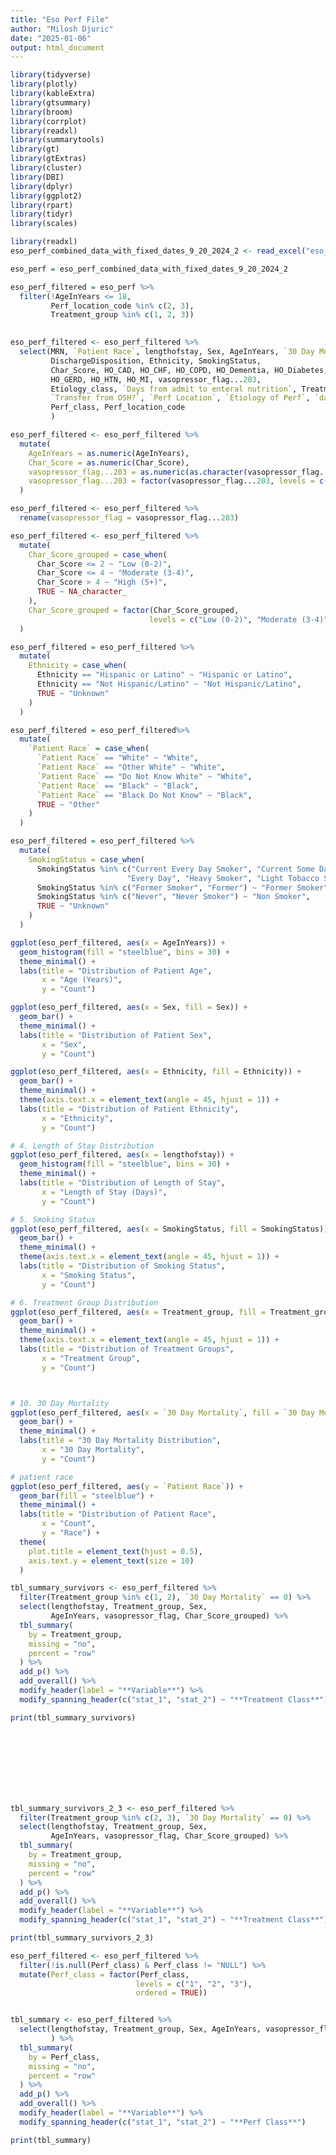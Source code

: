 ```yaml
---
title: "Eso Perf File"
author: "Milosh Djuric"
date: "2025-01-06"
output: html_document
---
```




```r
library(tidyverse)
library(plotly)
library(kableExtra)
library(gtsummary)
library(broom)
library(corrplot)
library(readxl)
library(summarytools)
library(gt)
library(gtExtras)
library(cluster)
library(DBI)
library(dplyr)
library(ggplot2)
library(rpart)
library(tidyr)
library(scales)
```



```r
library(readxl)
eso_perf_combined_data_with_fixed_dates_9_20_2024_2 <- read_excel("eso_perf_combined_data_with_fixed_dates_9.20.2024_2.xlsx")

eso_perf = eso_perf_combined_data_with_fixed_dates_9_20_2024_2
```




```r
eso_perf_filtered = eso_perf %>%
  filter(!AgeInYears <= 18,
         Perf_location_code %in% c(2, 3),
         Treatment_group %in% c(1, 2, 3))
  
```


```r
eso_perf_filtered <- eso_perf_filtered %>%
  select(MRN, `Patient Race`, lengthofstay, Sex, AgeInYears, `30 Day Mortality`, 
         DischargeDisposition, Ethnicity, SmokingStatus,
         Char_Score, HO_CAD, HO_CHF, HO_COPD, HO_Dementia, HO_Diabetes, 
         HO_GERD, HO_HTN, HO_MI, vasopressor_flag...203, 
         Etiology_class, `Days from admit to enteral nutrition`, Treatment_group,
         `Transfer from OSH?`, `Perf Location`, `Etiology of Perf`, `days from sx onset to presentation`,
         Perf_class, Perf_location_code
         )

eso_perf_filtered <- eso_perf_filtered %>%
  mutate(
    AgeInYears = as.numeric(AgeInYears),
    Char_Score = as.numeric(Char_Score),
    vasopressor_flag...203 = as.numeric(as.character(vasopressor_flag...203)),
    vasopressor_flag...203 = factor(vasopressor_flag...203, levels = c(0, 1))
  )

eso_perf_filtered <- eso_perf_filtered %>%
  rename(vasopressor_flag = vasopressor_flag...203)

eso_perf_filtered <- eso_perf_filtered %>%
  mutate(
    Char_Score_grouped = case_when(
      Char_Score <= 2 ~ "Low (0-2)",
      Char_Score <= 4 ~ "Moderate (3-4)",
      Char_Score > 4 ~ "High (5+)",
      TRUE ~ NA_character_
    ),
    Char_Score_grouped = factor(Char_Score_grouped, 
                               levels = c("Low (0-2)", "Moderate (3-4)", "High (5+)"))
  )

eso_perf_filtered = eso_perf_filtered %>%
  mutate(
    Ethnicity = case_when(
      Ethnicity == "Hispanic or Latino" ~ "Hispanic or Latino",
      Ethnicity == "Not Hispanic/Latino" ~ "Not Hispanic/Latino",
      TRUE ~ "Unknown"
    )
  )

eso_perf_filtered = eso_perf_filtered%>%
  mutate(
    `Patient Race` = case_when(
      `Patient Race` == "White" ~ "White",
      `Patient Race` == "Other White" ~ "White",
      `Patient Race` == "Do Not Know White" ~ "White",
      `Patient Race` == "Black" ~ "Black",
      `Patient Race` == "Black Do Not Know" ~ "Black",
      TRUE ~ "Other"
    )
  )

eso_perf_filtered = eso_perf_filtered %>%
  mutate(
    SmokingStatus = case_when(
      SmokingStatus %in% c("Current Every Day Smoker", "Current Some Day Smoker", 
                          "Every Day", "Heavy Smoker", "Light Tobacco Smoker") ~ "Smoker",
      SmokingStatus %in% c("Former Smoker", "Former") ~ "Former Smoker",
      SmokingStatus %in% c("Never", "Never Smoker") ~ "Non Smoker",
      TRUE ~ "Unknown"
    )
  )
```


```r
ggplot(eso_perf_filtered, aes(x = AgeInYears)) +
  geom_histogram(fill = "steelblue", bins = 30) +
  theme_minimal() +
  labs(title = "Distribution of Patient Age",
       x = "Age (Years)",
       y = "Count")

ggplot(eso_perf_filtered, aes(x = Sex, fill = Sex)) +
  geom_bar() +
  theme_minimal() +
  labs(title = "Distribution of Patient Sex",
       x = "Sex",
       y = "Count")

```


```r
ggplot(eso_perf_filtered, aes(x = Ethnicity, fill = Ethnicity)) +
  geom_bar() +
  theme_minimal() +
  theme(axis.text.x = element_text(angle = 45, hjust = 1)) +
  labs(title = "Distribution of Patient Ethnicity",
       x = "Ethnicity",
       y = "Count")

# 4. Length of Stay Distribution
ggplot(eso_perf_filtered, aes(x = lengthofstay)) +
  geom_histogram(fill = "steelblue", bins = 30) +
  theme_minimal() +
  labs(title = "Distribution of Length of Stay",
       x = "Length of Stay (Days)",
       y = "Count")

# 5. Smoking Status
ggplot(eso_perf_filtered, aes(x = SmokingStatus, fill = SmokingStatus)) +
  geom_bar() +
  theme_minimal() +
  theme(axis.text.x = element_text(angle = 45, hjust = 1)) +
  labs(title = "Distribution of Smoking Status",
       x = "Smoking Status",
       y = "Count")

# 6. Treatment Group Distribution
ggplot(eso_perf_filtered, aes(x = Treatment_group, fill = Treatment_group)) +
  geom_bar() +
  theme_minimal() +
  theme(axis.text.x = element_text(angle = 45, hjust = 1)) +
  labs(title = "Distribution of Treatment Groups",
       x = "Treatment Group",
       y = "Count")



# 10. 30 Day Mortality
ggplot(eso_perf_filtered, aes(x = `30 Day Mortality`, fill = `30 Day Mortality`)) +
  geom_bar() +
  theme_minimal() +
  labs(title = "30 Day Mortality Distribution",
       x = "30 Day Mortality",
       y = "Count")

# patient race
ggplot(eso_perf_filtered, aes(y = `Patient Race`)) +
  geom_bar(fill = "steelblue") +
  theme_minimal() +
  labs(title = "Distribution of Patient Race",
       x = "Count",
       y = "Race") +
  theme(
    plot.title = element_text(hjust = 0.5),
    axis.text.y = element_text(size = 10)
  )
```



```r
tbl_summary_survivors <- eso_perf_filtered %>%
  filter(Treatment_group %in% c(1, 2), `30 Day Mortality` == 0) %>%  
  select(lengthofstay, Treatment_group, Sex, 
         AgeInYears, vasopressor_flag, Char_Score_grouped) %>%
  tbl_summary(
    by = Treatment_group,
    missing = "no",
    percent = "row"
  ) %>%
  add_p() %>%
  add_overall() %>%
  modify_header(label = "**Variable**") %>%
  modify_spanning_header(c("stat_1", "stat_2") ~ "**Treatment Class**")

print(tbl_summary_survivors)
```


<br><br><br><br><br><br>


```r
tbl_summary_survivors_2_3 <- eso_perf_filtered %>%
  filter(Treatment_group %in% c(2, 3), `30 Day Mortality` == 0) %>%  
  select(lengthofstay, Treatment_group, Sex, 
         AgeInYears, vasopressor_flag, Char_Score_grouped) %>%
  tbl_summary(
    by = Treatment_group,
    missing = "no",
    percent = "row"
  ) %>%
  add_p() %>%
  add_overall() %>%
  modify_header(label = "**Variable**") %>%
  modify_spanning_header(c("stat_1", "stat_2") ~ "**Treatment Class**")

print(tbl_summary_survivors_2_3)
```





```r
eso_perf_filtered <- eso_perf_filtered %>%
  filter(!is.null(Perf_class) & Perf_class != "NULL") %>%
  mutate(Perf_class = factor(Perf_class, 
                            levels = c("1", "2", "3"),
                            ordered = TRUE))


tbl_summary <- eso_perf_filtered %>%
  select(lengthofstay, Treatment_group, Sex, AgeInYears, vasopressor_flag, Char_Score_grouped, Perf_class
         ) %>%
  tbl_summary(
    by = Perf_class,
    missing = "no",
    percent = "row"
  ) %>%
  add_p() %>%
  add_overall() %>%
  modify_header(label = "**Variable**") %>%
  modify_spanning_header(c("stat_1", "stat_2") ~ "**Perf Class**")

print(tbl_summary)
```

